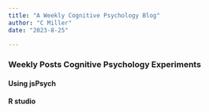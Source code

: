 ```yaml
---
title: "A Weekly Cognitive Psychology Blog"
author: "C Miller"
date: "2023-8-25"

---
```


### Weekly Posts Cognitive Psychology Experiments 

#### Using jsPsych

#### R studio
